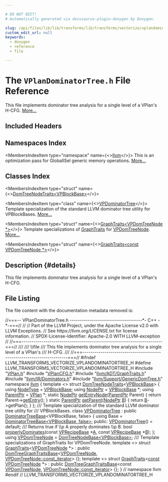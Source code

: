 ```yaml
---

# DO NOT EDIT!
# Automatically generated via docusaurus-plugin-doxygen by Doxygen.

slug: /api/files/lib/lib/transforms/lib/transforms/vectorize/vplandominatortree-h
custom_edit_url: null
keywords:
  - doxygen
  - reference
  - file

---
```





# The `VPlanDominatorTree.h` File Reference

<DoxygenPage pluginConfig={pluginConfig}>

This file implements dominator tree analysis for a single level of a VPlan&#39;s H-CFG. <a href="#details">More...</a>

## Included Headers

<IncludesList>
<IncludesListItem
  filePath="VPlan.h"
  permalink="/docs/api/files/lib/lib/transforms/lib/transforms/vectorize/vplan-h"
  isLocal="true" />
<IncludesListItem
  filePath="VPlanCFG.h"
  permalink="/docs/api/files/lib/lib/transforms/lib/transforms/vectorize/vplancfg-h"
  isLocal="true" />
<IncludesListItem
  filePath="llvm/ADT/GraphTraits.h"
  permalink="/docs/api/files/include/include/llvm/include/llvm/adt/graphtraits-h"
  isLocal="true" />
<IncludesListItem
  filePath="llvm/IR/Dominators.h"
  permalink="/docs/api/files/include/include/llvm/include/llvm/ir/dominators-h"
  isLocal="true" />
<IncludesListItem
  filePath="llvm/Support/GenericDomTree.h"
  permalink="/docs/api/files/include/include/llvm/include/llvm/support/genericdomtree-h"
  isLocal="true" />
</IncludesList>

## Namespaces Index

<MembersIndex>

<MembersIndexItem
  type="namespace"
  name={<><a href="/docs/api/namespaces/llvm">llvm</a></>}>
This is an optimization pass for GlobalISel generic memory operations. <a href="/docs/api/namespaces/llvm/#details">More...</a>
</MembersIndexItem>

</MembersIndex>

## Classes Index

<MembersIndex>

<MembersIndexItem
  type="struct"
  name={<><a href="/docs/api/structs/llvm/domtreenodetraits-d6d05c8f661a084b01cd86951e97c77f">DomTreeNodeTraits&lt;VPBlockBase&gt;</a></>}>
</MembersIndexItem>

<MembersIndexItem
  type="class"
  name={<><a href="/docs/api/classes/llvm/vpdominatortree">VPDominatorTree</a></>}>
Template specialization of the standard LLVM dominator tree utility for VPBlockBases. <a href="/docs/api/classes/llvm/vpdominatortree/#details">More...</a>
</MembersIndexItem>

<MembersIndexItem
  type="struct"
  name={<><a href="/docs/api/structs/llvm/graphtraits-4a8966af4b2c64e93c80ed18e2a03796">GraphTraits&lt;VPDomTreeNode *&gt;</a></>}>
Template specializations of <a href="/docs/api/structs/llvm/graphtraits">GraphTraits</a> for <a href="/docs/api/namespaces/llvm/#a7c616333a6d182b246652e84d44e1516">VPDomTreeNode</a>. <a href="/docs/api/structs/llvm/graphtraits-4a8966af4b2c64e93c80ed18e2a03796/#details">More...</a>
</MembersIndexItem>

<MembersIndexItem
  type="struct"
  name={<><a href="/docs/api/structs/llvm/graphtraits-c7ccdc003e4b6edad896555b51978400">GraphTraits&lt;const VPDomTreeNode *&gt;</a></>}>
</MembersIndexItem>

</MembersIndex>

## Description {#details}

This file implements dominator tree analysis for a single level of a VPlan&#39;s H-CFG.

## File Listing

The file content with the documentation metadata removed is:

<ProgramListing>

<Link id="l00001" /><CodeLine lineNumber="1"><Highlight kind="comment">//===-- VPlanDominatorTree.h ------------------------------------&#42;- C++ -&#42;-===//</Highlight><Highlight kind="normal"></Highlight></CodeLine>
<Link id="l00002" /><CodeLine lineNumber="2"><Highlight kind="normal"></Highlight><Highlight kind="comment">//</Highlight><Highlight kind="normal"></Highlight></CodeLine>
<Link id="l00003" /><CodeLine lineNumber="3"><Highlight kind="normal"></Highlight><Highlight kind="comment">// Part of the LLVM Project, under the Apache License v2.0 with LLVM Exceptions.</Highlight><Highlight kind="normal"></Highlight></CodeLine>
<Link id="l00004" /><CodeLine lineNumber="4"><Highlight kind="normal"></Highlight><Highlight kind="comment">// See https://llvm.org/LICENSE.txt for license information.</Highlight><Highlight kind="normal"></Highlight></CodeLine>
<Link id="l00005" /><CodeLine lineNumber="5"><Highlight kind="normal"></Highlight><Highlight kind="comment">// SPDX-License-Identifier: Apache-2.0 WITH LLVM-exception</Highlight><Highlight kind="normal"></Highlight></CodeLine>
<Link id="l00006" /><CodeLine lineNumber="6"><Highlight kind="normal"></Highlight><Highlight kind="comment">//</Highlight><Highlight kind="normal"></Highlight></CodeLine>
<Link id="l00007" /><CodeLine lineNumber="7"><Highlight kind="normal"></Highlight><Highlight kind="comment">//===----------------------------------------------------------------------===//</Highlight><Highlight kind="comment"></Highlight></CodeLine>
<Link id="l00008" /><CodeLine lineNumber="8"><Highlight kind="comment">///</Highlight></CodeLine>
<Link id="l00009" /><CodeLine lineNumber="9"><Highlight kind="comment">/// \\file</Highlight></CodeLine>
<Link id="l00010" /><CodeLine lineNumber="10"><Highlight kind="comment">/// This file implements dominator tree analysis for a single level of a VPlan&#39;s</Highlight></CodeLine>
<Link id="l00011" /><CodeLine lineNumber="11"><Highlight kind="comment">/// H-CFG.</Highlight></CodeLine>
<Link id="l00012" /><CodeLine lineNumber="12"><Highlight kind="comment">///</Highlight><Highlight kind="normal"></Highlight></CodeLine>
<Link id="l00013" /><CodeLine lineNumber="13"><Highlight kind="normal"></Highlight><Highlight kind="comment">//===----------------------------------------------------------------------===//</Highlight><Highlight kind="normal"></Highlight></CodeLine>
<Link id="l00014" /><CodeLine lineNumber="14"><Highlight kind="normal"></Highlight></CodeLine>
<Link id="l00015" /><CodeLine lineNumber="15"><Highlight kind="normal"></Highlight><Highlight kind="preprocessor">#ifndef LLVM&#95;TRANSFORMS&#95;VECTORIZE&#95;VPLANDOMINATORTREE&#95;H</Highlight><Highlight kind="normal"></Highlight></CodeLine>
<Link id="l00016" /><CodeLine lineNumber="16"><Highlight kind="normal"></Highlight><Highlight kind="preprocessor">#define LLVM&#95;TRANSFORMS&#95;VECTORIZE&#95;VPLANDOMINATORTREE&#95;H</Highlight><Highlight kind="normal"></Highlight></CodeLine>
<Link id="l00017" /><CodeLine lineNumber="17"><Highlight kind="normal"></Highlight></CodeLine>
<Link id="l00018" /><CodeLine lineNumber="18"><Highlight kind="normal"></Highlight><Highlight kind="preprocessor">#include &quot;<a href="/docs/api/files/lib/lib/transforms/lib/transforms/vectorize/vplan-h">VPlan.h</a>&quot;</Highlight><Highlight kind="normal"></Highlight></CodeLine>
<Link id="l00019" /><CodeLine lineNumber="19"><Highlight kind="normal"></Highlight><Highlight kind="preprocessor">#include &quot;<a href="/docs/api/files/lib/lib/transforms/lib/transforms/vectorize/vplancfg-h">VPlanCFG.h</a>&quot;</Highlight><Highlight kind="normal"></Highlight></CodeLine>
<Link id="l00020" /><CodeLine lineNumber="20"><Highlight kind="normal"></Highlight><Highlight kind="preprocessor">#include &quot;<a href="/docs/api/files/include/include/llvm/include/llvm/adt/graphtraits-h">llvm/ADT/GraphTraits.h</a>&quot;</Highlight><Highlight kind="normal"></Highlight></CodeLine>
<Link id="l00021" /><CodeLine lineNumber="21"><Highlight kind="normal"></Highlight><Highlight kind="preprocessor">#include &quot;<a href="/docs/api/files/include/include/llvm/include/llvm/ir/dominators-h">llvm/IR/Dominators.h</a>&quot;</Highlight><Highlight kind="normal"></Highlight></CodeLine>
<Link id="l00022" /><CodeLine lineNumber="22"><Highlight kind="normal"></Highlight><Highlight kind="preprocessor">#include &quot;<a href="/docs/api/files/include/include/llvm/include/llvm/support/genericdomtree-h">llvm/Support/GenericDomTree.h</a>&quot;</Highlight><Highlight kind="normal"></Highlight></CodeLine>
<Link id="l00023" /><CodeLine lineNumber="23"><Highlight kind="normal"></Highlight></CodeLine>
<Link id="l00024" /><CodeLine lineNumber="24"><Highlight kind="normal"></Highlight><Highlight kind="keyword">namespace </Highlight><Highlight kind="normal"><a href="/docs/api/namespaces/llvm">llvm</a> &#123;</Highlight></CodeLine>
<Link id="l00025" /><CodeLine lineNumber="25"><Highlight kind="normal"></Highlight></CodeLine>
<Link id="l00026" /><CodeLine lineNumber="26" lineLink="/docs/api/structs/llvm/domtreenodetraits-d6d05c8f661a084b01cd86951e97c77f"><Highlight kind="normal"></Highlight><Highlight kind="keyword">template</Highlight><Highlight kind="normal"> &lt;&gt; </Highlight><Highlight kind="keyword">struct </Highlight><Highlight kind="normal"><a href="/docs/api/structs/llvm/domtreenodetraits">DomTreeNodeTraits</a>&lt;<a href="/docs/api/classes/llvm/vpblockbase">VPBlockBase</a>&gt; &#123;</Highlight></CodeLine>
<Link id="l00027" /><CodeLine lineNumber="27" lineLink="/docs/api/structs/llvm/domtreenodetraits-d6d05c8f661a084b01cd86951e97c77f/#a77074c0373796639111ea1deb376bcce"><Highlight kind="normal">  </Highlight><Highlight kind="keyword">using </Highlight><Highlight kind="normal"><a href="/docs/api/structs/llvm/domtreenodetraits-d6d05c8f661a084b01cd86951e97c77f/#a77074c0373796639111ea1deb376bcce">NodeType</a> = <a href="/docs/api/classes/llvm/vpblockbase">VPBlockBase</a>;</Highlight></CodeLine>
<Link id="l00028" /><CodeLine lineNumber="28" lineLink="/docs/api/structs/llvm/domtreenodetraits-d6d05c8f661a084b01cd86951e97c77f/#a989427ec0a1443246fabf97e81b0b3cb"><Highlight kind="normal">  </Highlight><Highlight kind="keyword">using </Highlight><Highlight kind="normal"><a href="/docs/api/structs/llvm/domtreenodetraits-d6d05c8f661a084b01cd86951e97c77f/#a989427ec0a1443246fabf97e81b0b3cb">NodePtr</a> = <a href="/docs/api/classes/llvm/vpblockbase">VPBlockBase</a> &#42;;</Highlight></CodeLine>
<Link id="l00029" /><CodeLine lineNumber="29" lineLink="/docs/api/structs/llvm/domtreenodetraits-d6d05c8f661a084b01cd86951e97c77f/#a2831bbc67e59057ba2c255e376d021b2"><Highlight kind="normal">  </Highlight><Highlight kind="keyword">using </Highlight><Highlight kind="normal"><a href="/docs/api/structs/llvm/domtreenodetraits-d6d05c8f661a084b01cd86951e97c77f/#a2831bbc67e59057ba2c255e376d021b2">ParentPtr</a> = <a href="/docs/api/classes/llvm/vplan">VPlan</a> &#42;;</Highlight></CodeLine>
<Link id="l00030" /><CodeLine lineNumber="30"><Highlight kind="normal"></Highlight></CodeLine>
<Link id="l00031" /><CodeLine lineNumber="31" lineLink="/docs/api/structs/llvm/domtreenodetraits-d6d05c8f661a084b01cd86951e97c77f/#a558c601f9ba5f1cb3bcdf5955984a79c"><Highlight kind="normal">  </Highlight><Highlight kind="keyword">static</Highlight><Highlight kind="normal"> <a href="/docs/api/structs/llvm/domtreenodetraits-d6d05c8f661a084b01cd86951e97c77f/#a989427ec0a1443246fabf97e81b0b3cb">NodePtr</a> <a href="/docs/api/structs/llvm/domtreenodetraits-d6d05c8f661a084b01cd86951e97c77f/#a558c601f9ba5f1cb3bcdf5955984a79c">getEntryNode</a>(<a href="/docs/api/structs/llvm/domtreenodetraits-d6d05c8f661a084b01cd86951e97c77f/#a2831bbc67e59057ba2c255e376d021b2">ParentPtr</a> Parent) &#123; </Highlight><Highlight kind="keywordflow">return</Highlight><Highlight kind="normal"> Parent-&gt;<a href="/docs/api/classes/llvm/vplan/#a1c868dfd250ff9592c06dd61a7fb0bcf">getEntry</a>(); &#125;</Highlight></CodeLine>
<Link id="l00032" /><CodeLine lineNumber="32" lineLink="/docs/api/structs/llvm/domtreenodetraits-d6d05c8f661a084b01cd86951e97c77f/#a88e1867f235c226f53603728c857bc3a"><Highlight kind="normal">  </Highlight><Highlight kind="keyword">static</Highlight><Highlight kind="normal"> <a href="/docs/api/structs/llvm/domtreenodetraits-d6d05c8f661a084b01cd86951e97c77f/#a2831bbc67e59057ba2c255e376d021b2">ParentPtr</a> <a href="/docs/api/structs/llvm/domtreenodetraits-d6d05c8f661a084b01cd86951e97c77f/#a88e1867f235c226f53603728c857bc3a">getParent</a>(<a href="/docs/api/structs/llvm/domtreenodetraits-d6d05c8f661a084b01cd86951e97c77f/#a989427ec0a1443246fabf97e81b0b3cb">NodePtr</a> <a href="/docs/api/files/lib/lib/ir/builtingcs-cpp/#ae76959fe811ba090de4cba69ac00f1da">B</a>) &#123; </Highlight><Highlight kind="keywordflow">return</Highlight><Highlight kind="normal"> <a href="/docs/api/files/lib/lib/ir/builtingcs-cpp/#ae76959fe811ba090de4cba69ac00f1da">B</a>-&gt;getPlan(); &#125;</Highlight></CodeLine>
<Link id="l00033" /><CodeLine lineNumber="33"><Highlight kind="normal">&#125;;</Highlight></CodeLine>
<Link id="l00034" /><CodeLine lineNumber="34"><Highlight kind="normal"></Highlight><Highlight kind="comment"></Highlight></CodeLine>
<Link id="l00035" /><CodeLine lineNumber="35"><Highlight kind="comment">/// Template specialization of the standard LLVM dominator tree utility for</Highlight></CodeLine>
<Link id="l00036" /><CodeLine lineNumber="36"><Highlight kind="comment">/// VPBlockBases.</Highlight><Highlight kind="normal"></Highlight></CodeLine>
<Link id="l00037" /><CodeLine lineNumber="37" lineLink="/docs/api/classes/llvm/vpdominatortree"><Highlight kind="normal"></Highlight><Highlight kind="keyword">class </Highlight><Highlight kind="normal"><a href="/docs/api/classes/llvm/vpdominatortree/#a06709ffde2172a0456cf35a84d9dfc72">VPDominatorTree</a> : </Highlight><Highlight kind="keyword">public</Highlight><Highlight kind="normal"> <a href="/docs/api/classes/llvm/dominatortreebase/#a26d4dcbaebe4ce21eecfe0713248822a">DominatorTreeBase</a>&lt;VPBlockBase, false&gt; &#123;</Highlight></CodeLine>
<Link id="l00038" /><CodeLine lineNumber="38"><Highlight kind="normal">  </Highlight><Highlight kind="keyword">using </Highlight><Highlight kind="normal">Base = <a href="/docs/api/classes/llvm/dominatortreebase/#a26d4dcbaebe4ce21eecfe0713248822a">DominatorTreeBase&lt;VPBlockBase, false&gt;</a>;</Highlight></CodeLine>
<Link id="l00039" /><CodeLine lineNumber="39"><Highlight kind="normal"></Highlight></CodeLine>
<Link id="l00040" /><CodeLine lineNumber="40"><Highlight kind="normal"></Highlight><Highlight kind="keyword">public</Highlight><Highlight kind="normal">:</Highlight></CodeLine>
<Link id="l00041" /><CodeLine lineNumber="41" lineLink="/docs/api/classes/llvm/vpdominatortree/#a06709ffde2172a0456cf35a84d9dfc72"><Highlight kind="normal">  <a href="/docs/api/classes/llvm/vpdominatortree/#a06709ffde2172a0456cf35a84d9dfc72">VPDominatorTree</a>() = </Highlight><Highlight kind="keywordflow">default</Highlight><Highlight kind="normal">;</Highlight></CodeLine>
<Link id="l00042" /><CodeLine lineNumber="42"><Highlight kind="normal"></Highlight><Highlight kind="comment"></Highlight></CodeLine>
<Link id="l00043" /><CodeLine lineNumber="43"><Highlight kind="comment">  /// Returns true if \\p A properly dominates \\p B.</Highlight><Highlight kind="normal"></Highlight></CodeLine>
<Link id="l00044" /><CodeLine lineNumber="44"><Highlight kind="normal">  </Highlight><Highlight kind="keywordtype">bool</Highlight><Highlight kind="normal"> <a href="/docs/api/classes/llvm/vpdominatortree/#a044ef784dc6a77995842977a9956013f">properlyDominates</a>(</Highlight><Highlight kind="keyword">const</Highlight><Highlight kind="normal"> <a href="/docs/api/classes/llvm/vprecipebase">VPRecipeBase</a> &#42;<a href="/docs/api/files/lib/lib/ir/builtingcs-cpp/#a2e38c85003a042421cde1647632d0b72">A</a>, </Highlight><Highlight kind="keyword">const</Highlight><Highlight kind="normal"> <a href="/docs/api/classes/llvm/vprecipebase">VPRecipeBase</a> &#42;<a href="/docs/api/files/lib/lib/ir/builtingcs-cpp/#ae76959fe811ba090de4cba69ac00f1da">B</a>);</Highlight></CodeLine>
<Link id="l00045" /><CodeLine lineNumber="45"><Highlight kind="normal">&#125;;</Highlight></CodeLine>
<Link id="l00046" /><CodeLine lineNumber="46"><Highlight kind="normal"></Highlight></CodeLine>
<Link id="l00047" /><CodeLine lineNumber="47" lineLink="/docs/api/namespaces/llvm/#a7c616333a6d182b246652e84d44e1516"><Highlight kind="normal"></Highlight><Highlight kind="keyword">using </Highlight><Highlight kind="normal"><a href="/docs/api/namespaces/llvm/#a7c616333a6d182b246652e84d44e1516">VPDomTreeNode</a> = <a href="/docs/api/classes/llvm/domtreenodebase">DomTreeNodeBase&lt;VPBlockBase&gt;</a>;</Highlight></CodeLine>
<Link id="l00048" /><CodeLine lineNumber="48"><Highlight kind="normal"></Highlight><Highlight kind="comment"></Highlight></CodeLine>
<Link id="l00049" /><CodeLine lineNumber="49"><Highlight kind="comment">/// Template specializations of GraphTraits for VPDomTreeNode.</Highlight><Highlight kind="normal"></Highlight></CodeLine>
<Link id="l00050" /><CodeLine lineNumber="50"><Highlight kind="normal"></Highlight><Highlight kind="keyword">template</Highlight><Highlight kind="normal"> &lt;&gt;</Highlight></CodeLine>
<Link id="l00051" /><CodeLine lineNumber="51" lineLink="/docs/api/structs/llvm/graphtraits-4a8966af4b2c64e93c80ed18e2a03796"><Highlight kind="normal"></Highlight><Highlight kind="keyword">struct </Highlight><Highlight kind="normal"><a href="/docs/api/structs/llvm/graphtraits">GraphTraits</a>&lt;<a href="/docs/api/namespaces/llvm/#a7c616333a6d182b246652e84d44e1516">VPDomTreeNode</a> &#42;&gt;</Highlight></CodeLine>
<Link id="l00052" /><CodeLine lineNumber="52"><Highlight kind="normal">    : </Highlight><Highlight kind="keyword">public</Highlight><Highlight kind="normal"> <a href="/docs/api/structs/llvm/domtreegraphtraitsbase">DomTreeGraphTraitsBase</a>&lt;<a href="/docs/api/namespaces/llvm/#a7c616333a6d182b246652e84d44e1516">VPDomTreeNode</a>,</Highlight></CodeLine>
<Link id="l00053" /><CodeLine lineNumber="53"><Highlight kind="normal">                                    <a href="/docs/api/classes/llvm/domtreenodebase/#ac7d6c8d6097d77418565f21650836d66">VPDomTreeNode::const&#95;iterator</a>&gt; &#123;&#125;;</Highlight></CodeLine>
<Link id="l00054" /><CodeLine lineNumber="54"><Highlight kind="normal"></Highlight></CodeLine>
<Link id="l00055" /><CodeLine lineNumber="55"><Highlight kind="normal"></Highlight><Highlight kind="keyword">template</Highlight><Highlight kind="normal"> &lt;&gt;</Highlight></CodeLine>
<Link id="l00056" /><CodeLine lineNumber="56" lineLink="/docs/api/structs/llvm/graphtraits-c7ccdc003e4b6edad896555b51978400"><Highlight kind="normal"></Highlight><Highlight kind="keyword">struct </Highlight><Highlight kind="normal"><a href="/docs/api/structs/llvm/graphtraits">GraphTraits</a>&lt;<a href="/docs/api/files/lib/lib/target/lib/target/aarch64/aarch64promoteconstant-cpp/#a90f8350fecae261c25be85d38b451bff">const</a> <a href="/docs/api/namespaces/llvm/#a7c616333a6d182b246652e84d44e1516">VPDomTreeNode</a> &#42;&gt;</Highlight></CodeLine>
<Link id="l00057" /><CodeLine lineNumber="57"><Highlight kind="normal">    : </Highlight><Highlight kind="keyword">public</Highlight><Highlight kind="normal"> <a href="/docs/api/structs/llvm/domtreegraphtraitsbase">DomTreeGraphTraitsBase</a>&lt;</Highlight><Highlight kind="keyword">const</Highlight><Highlight kind="normal"> <a href="/docs/api/namespaces/llvm/#a7c616333a6d182b246652e84d44e1516">VPDomTreeNode</a>,</Highlight></CodeLine>
<Link id="l00058" /><CodeLine lineNumber="58"><Highlight kind="normal">                                    <a href="/docs/api/classes/llvm/domtreenodebase/#ac7d6c8d6097d77418565f21650836d66">VPDomTreeNode::const&#95;iterator</a>&gt; &#123;&#125;;</Highlight></CodeLine>
<Link id="l00059" /><CodeLine lineNumber="59"><Highlight kind="normal">&#125; </Highlight><Highlight kind="comment">// namespace llvm</Highlight><Highlight kind="normal"></Highlight></CodeLine>
<Link id="l00060" /><CodeLine lineNumber="60"><Highlight kind="normal"></Highlight><Highlight kind="preprocessor">#endif </Highlight><Highlight kind="comment">// LLVM&#95;TRANSFORMS&#95;VECTORIZE&#95;VPLANDOMINATORTREE&#95;H</Highlight><Highlight kind="normal"></Highlight></CodeLine>

</ProgramListing>

</DoxygenPage>
